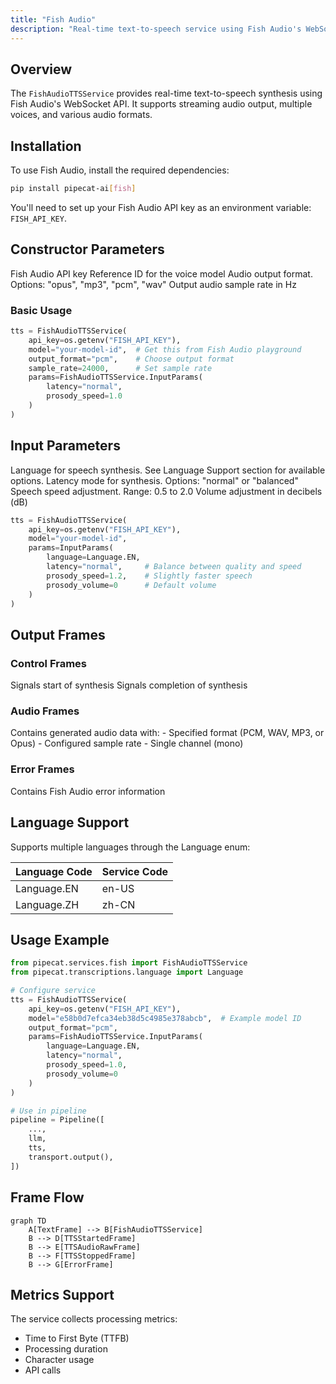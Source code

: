 ```yaml
---
title: "Fish Audio"
description: "Real-time text-to-speech service using Fish Audio's WebSocket API"
---
```


## Overview

The `FishAudioTTSService` provides real-time text-to-speech synthesis using Fish Audio's WebSocket API. It supports streaming audio output, multiple voices, and various audio formats.

## Installation

To use Fish Audio, install the required dependencies:

```bash
pip install pipecat-ai[fish]
```

You'll need to set up your Fish Audio API key as an environment variable: `FISH_API_KEY`.

## Constructor Parameters

<ParamField path="api_key" type="str" required>
  Fish Audio API key
</ParamField>

<ParamField path="model" type="str" required>
  Reference ID for the voice model
</ParamField>

<ParamField path="output_format" type="str" default="pcm">
  Audio output format. Options: "opus", "mp3", "pcm", "wav"
</ParamField>

<ParamField path="sample_rate" type="int" default="None">
  Output audio sample rate in Hz
</ParamField>

### Basic Usage

```python
tts = FishAudioTTSService(
    api_key=os.getenv("FISH_API_KEY"),
    model="your-model-id",  # Get this from Fish Audio playground
    output_format="pcm",    # Choose output format
    sample_rate=24000,      # Set sample rate
    params=FishAudioTTSService.InputParams(
        latency="normal",
        prosody_speed=1.0
    )
)
```

## Input Parameters

<ParamField path="language" type="Language" default="Language.EN">
  Language for speech synthesis. See Language Support section for available
  options.
</ParamField>

<ParamField path="latency" type="str" default="normal">
  Latency mode for synthesis. Options: "normal" or "balanced"
</ParamField>

<ParamField path="prosody_speed" type="float" default="1.0">
  Speech speed adjustment. Range: 0.5 to 2.0
</ParamField>

<ParamField path="prosody_volume" type="int" default="0">
  Volume adjustment in decibels (dB)
</ParamField>

```python
tts = FishAudioTTSService(
    api_key=os.getenv("FISH_API_KEY"),
    model="your-model-id",
    params=InputParams(
        language=Language.EN,
        latency="normal",     # Balance between quality and speed
        prosody_speed=1.2,    # Slightly faster speech
        prosody_volume=0      # Default volume
    )
)
```

## Output Frames

### Control Frames

<ParamField path="TTSStartedFrame" type="Frame">
  Signals start of synthesis
</ParamField>

<ParamField path="TTSStoppedFrame" type="Frame">
  Signals completion of synthesis
</ParamField>

### Audio Frames

<ParamField path="TTSAudioRawFrame" type="Frame">
  Contains generated audio data with: - Specified format (PCM, WAV, MP3, or
  Opus) - Configured sample rate - Single channel (mono)
</ParamField>

### Error Frames

<ParamField path="ErrorFrame" type="Frame">
  Contains Fish Audio error information
</ParamField>

## Language Support

Supports multiple languages through the Language enum:

| Language Code | Service Code |
| ------------- | ------------ |
| Language.EN   | en-US        |
| Language.ZH   | zh-CN        |

## Usage Example

```python
from pipecat.services.fish import FishAudioTTSService
from pipecat.transcriptions.language import Language

# Configure service
tts = FishAudioTTSService(
    api_key=os.getenv("FISH_API_KEY"),
    model="e58b0d7efca34eb38d5c4985e378abcb",  # Example model ID
    output_format="pcm",
    params=FishAudioTTSService.InputParams(
        language=Language.EN,
        latency="normal",
        prosody_speed=1.0,
        prosody_volume=0
    )
)

# Use in pipeline
pipeline = Pipeline([
    ...,
    llm,
    tts,
    transport.output(),
])
```

## Frame Flow

```mermaid
graph TD
    A[TextFrame] --> B[FishAudioTTSService]
    B --> D[TTSStartedFrame]
    B --> E[TTSAudioRawFrame]
    B --> F[TTSStoppedFrame]
    B --> G[ErrorFrame]
```

## Metrics Support

The service collects processing metrics:

- Time to First Byte (TTFB)
- Processing duration
- Character usage
- API calls
